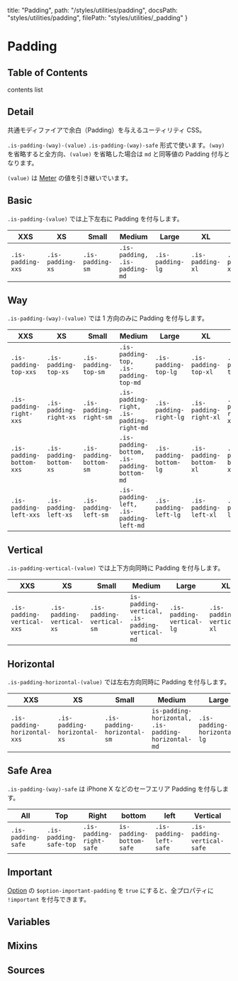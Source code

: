   title: "Padding",
  path: "/styles/utilities/padding",
  docsPath: "styles/utilities/padding",
  filePath: "styles/utilities/_padding"
}


# Padding

## Table of Contents

contents list

## Detail

共通モディファイアで余白（Padding）を与えるユーティリティ CSS。

`.is-padding-(way)-(value)` `.is-padding-(way)-safe` 形式で使います。`(way)` を省略すると全方向、`(value)` を省略した場合は `md` と同等値の Padding 付与となります。

`(value)` は [Meter](/configs/variables/meter) の値を引き継いでいます。

## Basic

`.is-padding-(value)` では上下左右に Padding を付与します。

| XXS               | XS               | Small            | Medium                        | Large            | XL               | XXL               |
| ----------------- | ---------------- | ---------------- | ----------------------------- | ---------------- | ---------------- | ----------------- |
| `.is-padding-xxs` | `.is-padding-xs` | `.is-padding-sm` | `.is-padding, .is-padding-md` | `.is-padding-lg` | `.is-padding-xl` | `.is-padding-xxl` |

## Way

`.is-padding-(way)-(value)` では 1 方向のみに Padding を付与します。

| XXS                      | XS                      | Small                   | Medium                                      | Large                   | XL                      | XXL                      |
| ------------------------ | ----------------------- | ----------------------- | ------------------------------------------- | ----------------------- | ----------------------- | ------------------------ |
| `.is-padding-top-xxs`    | `.is-padding-top-xs`    | `.is-padding-top-sm`    | `.is-padding-top, .is-padding-top-md`       | `.is-padding-top-lg`    | `.is-padding-top-xl`    | `.is-padding-top-xxl`    |
| `.is-padding-right-xxs`  | `.is-padding-right-xs`  | `.is-padding-right-sm`  | `.is-padding-right, .is-padding-right-md`   | `.is-padding-right-lg`  | `.is-padding-right-xl`  | `.is-padding-right-xxl`  |
| `.is-padding-bottom-xxs` | `.is-padding-bottom-xs` | `.is-padding-bottom-sm` | `.is-padding-bottom, .is-padding-bottom-md` | `.is-padding-bottom-lg` | `.is-padding-bottom-xl` | `.is-padding-bottom-xxl` |
| `.is-padding-left-xxs`   | `.is-padding-left-xs`   | `.is-padding-left-sm`   | `.is-padding-left, .is-padding-left-md`     | `.is-padding-left-lg`   | `.is-padding-left-xl`   | `.is-padding-left-xxl`   |

## Vertical

`.is-padding-vertical-(value)` では上下方向同時に Padding を付与します。

| XXS                        | XS                        | Small                     | Medium                                         | Large                     | XL                        | XXL                        |
| -------------------------- | ------------------------- | ------------------------- | ---------------------------------------------- | ------------------------- | ------------------------- | -------------------------- |
| `.is-padding-vertical-xxs` | `.is-padding-vertical-xs` | `.is-padding-vertical-sm` | `is-padding-vertical, .is-padding-vertical-md` | `.is-padding-vertical-lg` | `.is-padding-vertical-xl` | `.is-padding-vertical-xxl` |

## Horizontal

`.is-padding-horizontal-(value)` では左右方向同時に Padding を付与します。

| XXS                          | XS                          | Small                       | Medium                                             | Large                       | XL                          | XXL                          |
| ---------------------------- | --------------------------- | --------------------------- | -------------------------------------------------- | --------------------------- | --------------------------- | ---------------------------- |
| `.is-padding-horizontal-xxs` | `.is-padding-horizontal-xs` | `.is-padding-horizontal-sm` | `is-padding-horizontal, .is-padding-horizontal-md` | `.is-padding-horizontal-lg` | `.is-padding-horizontal-xl` | `.is-padding-horizontal-xxl` |

## Safe Area

`.is-padding-(way)-safe` は iPhone X などのセーフエリア Padding を付与します。

| All                | Top                    | Right                    | bottom                   | left                    | Vertical                    | Horizontal                    |
| ------------------ | ---------------------- | ------------------------ | ------------------------ | ----------------------- | --------------------------- | ----------------------------- |
| `.is-padding-safe` | `.is-padding-safe-top` | `.is-padding-right-safe` | `is-padding-bottom-safe` | `.is-padding-left-safe` | `.is-padding-vertical-safe` | `.is-padding-horizontal-safe` |

## Important

[Option](/configs/variables/option#option-important-xxxx) の `$option-important-padding` を `true` にすると、全プロパティに `!important` を付与できます。

## Variables

<PreviewVariablesSingle filePath={meta.filePath} viewCompiled={true} />

## Mixins

<PreviewMixins filePath={meta.filePath} />

## Sources

<PreviewSources
  title={meta.title}
  docsPath={meta.docsPath}
  scssPath={meta.filePath}
/>
